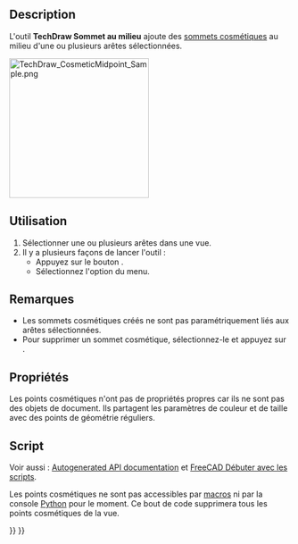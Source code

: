 <languages/>

{{Docnav/fr
|[[TechDraw_CosmeticVertex/fr|Sommet cosmétique]]
|[[TechDraw_Quadrants/fr|Sommets quadrants]]
|[[TechDraw_Workbench/fr|Atelier TechDraw]]
|IconL=TechDraw_CosmeticVertex.svg
|IconR=TechDraw_Quadrants.svg
|IconC=Workbench_TechDraw.svg
}}

{{GuiCommand/fr
|Name=TechDraw Midpoints
|Name/fr=TechDraw Sommet au milieu
|MenuLocation=TechDraw → Ajouter des sommets → Ajouter des sommets au milieu
|Workbenches=[[TechDraw_Workbench/fr|TechDraw]]
|Version=0.19
|SeeAlso=[[TechDraw_CosmeticVertex/fr|TechDraw Sommet cosmétique]], [[TechDraw_Quadrants/fr|TechDraw Sommets quadrants]]
}}

==Description==

L'outil '''TechDraw Sommet au milieu''' ajoute des [[TechDraw_CosmeticVertex/fr|sommets cosmétiques]] au milieu d'une ou plusieurs arêtes sélectionnées.

[[Image:TechDraw_CosmeticMidpoint_Sample.png|250px]]
{{Caption|Sommets cosmétiques au milieu des arêtes}}

<span id="Usage"></span>
==Utilisation==

# Sélectionner une ou plusieurs arêtes dans une vue.
# Il y a plusieurs façons de lancer l'outil :
#* Appuyez sur le bouton {{Button|[[Image:TechDraw_Midpoints.svg|16px]] [[TechDraw_Midpoints/fr|Ajouter des sommets au milieu]]}}.
#* Sélectionnez l'option {{MenuCommand|TechDraw → Ajouter des sommets → [[Image:TechDraw_Midpoints.svg|16px]] Ajouter des sommets au milieu}} du menu.

<span id="Notes"></span>
==Remarques==

* Les sommets cosmétiques créés ne sont pas paramétriquement liés aux arêtes sélectionnées.
* Pour supprimer un sommet cosmétique, sélectionnez-le et appuyez sur {{KEY|Supprimer}}. {{Version/fr|1.0}}

<span id="Properties"></span>
==Propriétés==

Les points cosmétiques n'ont pas de propriétés propres car ils ne sont pas des objets de document. Ils partagent les paramètres de couleur et de taille avec des points de géométrie réguliers.

<span id="Scripting"></span>
==Script==

Voir aussi : [https://freecad.github.io/SourceDoc/ Autogenerated API documentation] et [[FreeCAD_Scripting_Basics/fr|FreeCAD Débuter avec les scripts]].

Les points cosmétiques ne sont pas accessibles par [[Macros/fr|macros]] ni par la console [[Python/fr|Python]] pour le moment. Ce bout de code supprimera tous les points cosmétiques de la vue.

{{Code|code=
v = App.ActiveDocument.View
v.clearCV()
App.ActiveDocument.recompute()
}}


{{Docnav/fr
|[[TechDraw_CosmeticVertex/fr|Sommet cosmétique]]
|[[TechDraw_Quadrants/fr|Sommets quadrants]]
|[[TechDraw_Workbench/fr|Atelier TechDraw]]
|IconL=TechDraw_CosmeticVertex.svg
|IconR=TechDraw_Quadrants.svg
|IconC=Workbench_TechDraw.svg
}}

{{TechDraw Tools navi{{#translation:}}}}
{{Userdocnavi{{#translation:}}}}
{{clear}}